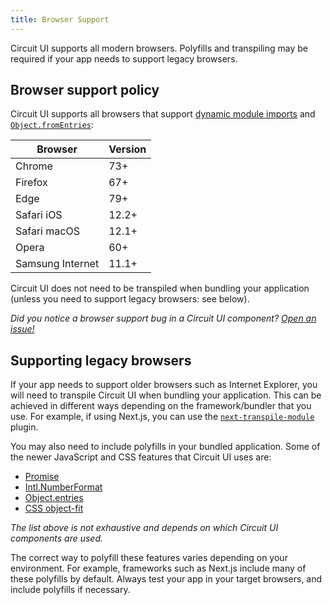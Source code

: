 ```yaml
---
title: Browser Support
---
```



<Intro>
  Circuit UI supports all modern browsers. Polyfills and transpiling may be
  required if your app needs to support legacy browsers.
</Intro>

## Browser support policy

Circuit UI supports all browsers that support [dynamic module imports](https://caniuse.com/es6-module-dynamic-import) and [`Object.fromEntries`](https://caniuse.com/mdn-javascript_builtins_object_fromentries):

| Browser          | Version |
| ---------------- | ------- |
| Chrome           | 73+     |
| Firefox          | 67+     |
| Edge             | 79+     |
| Safari iOS       | 12.2+   |
| Safari macOS     | 12.1+   |
| Opera            | 60+     |
| Samsung Internet | 11.1+   |

Circuit UI does not need to be transpiled when bundling your application (unless you need to support legacy browsers: see below).

_Did you notice a browser support bug in a Circuit UI component? [Open an issue!](https://github.com/sumup-oss/circuit-ui/issues/new?labels=&template=report-a-bug.md)_

## Supporting legacy browsers

If your app needs to support older browsers such as Internet Explorer, you will need to transpile Circuit UI when bundling your application. This can be achieved in different ways depending on the framework/bundler that you use. For example, if using Next.js, you can use the [`next-transpile-module`](https://github.com/martpie/next-transpile-modules) plugin.

You may also need to include polyfills in your bundled application. Some of the newer JavaScript and CSS features that Circuit UI uses are:

- [Promise](https://developer.mozilla.org/en-US/docs/Web/JavaScript/Reference/Global_Objects/Promise)
- [Intl.NumberFormat](https://developer.mozilla.org/en-US/docs/Web/JavaScript/Reference/Global_Objects/Intl/NumberFormat)
- [Object.entries](https://developer.mozilla.org/en-US/docs/Web/JavaScript/Reference/Global_Objects/Object/entries)
- [CSS object-fit](https://developer.mozilla.org/en-US/docs/Web/CSS/object-fit)

_The list above is not exhaustive and depends on which Circuit UI components are used._

The correct way to polyfill these features varies depending on your environment. For example, frameworks such as Next.js include many of these polyfills by default. Always test your app in your target browsers, and include polyfills if necessary.
